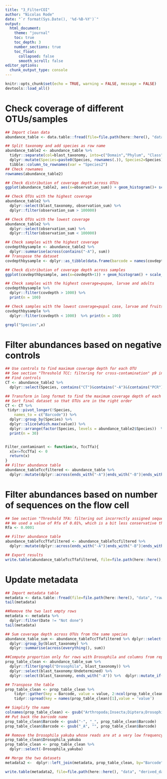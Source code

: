```yaml
---
title: "3_FilterCOI"
author: "Nicolas Rode"
date: "`r format(Sys.Date(), '%d-%B-%Y')`"
output: 
  html_document:
    theme: "journal"
    toc: true
    toc_depth: 3
    number_sections: true
    toc_float:
      collapsed: false
      smooth_scroll: false
editor_options: 
  chunk_output_type: console
---
```



```r
knitr::opts_chunk$set(echo = TRUE, warning = FALSE, message = FALSE)
devtools::load_all()
```

# Check coverage of different OTUs/samples
```r
## Import clean data
abundance_table <- data.table::fread(file=file.path(here::here(), "data", "derived_data", "2022_COI_JRLAT_cleaned_abundance.tsv"),sep="\t",header=TRUE)

## Split taxonomy and add species as row name
abundance_table2 <- abundance_table %>% 
  tidyr::separate(col=blast_taxonomy, into=c("Domain","Phylum", "Class", "Order", "Family", "Genus", "Species"), sep=";", remove=FALSE) %>%
  dplyr::mutate(Species=paste0(Species, rownames(.)), Species2=Species) %>%
  tibble::column_to_rownames(var = "Species2")
## Check rownames
rownames(abundance_table2)

## Check distribution of coverage depth across OTUs
ggplot(abundance_table2, aes(x=observation_sum)) + geom_histogram()+ scale_x_log10()

## Check OTUs with the highest coverage
abundance_table2 %>% 
  dplyr::select(blast_taxonomy, observation_sum) %>% 
  dplyr::filter(observation_sum > 100000)

## Check OTUs with the lowest coverage
abundance_table2 %>% 
  dplyr::select(observation_sum) %>% 
  dplyr::filter(observation_sum < 100000)

## Check samples with the highest coverage
covdepthbysample <- abundance_table2 %>% 
  dplyr::summarise(across(contains("-A"), sum))
## Transpose the dataset
covdepthbysample <- dplyr::as_tibble(data.frame(barcode = names(covdepthbysample), covdepth=t(covdepthbysample)))

## Check distribution of coverage depth across samples
ggplot(covdepthbysample, aes(x=covdepth+1)) + geom_histogram() + scale_x_log10() + geom_vline(aes(xintercept = 1000), colour="red")

## Check samples with the highest coverage=pupae, larvae and adults
covdepthbysample %>% 
  dplyr::filter(covdepth > 1000) %>%
  print(n = 100)

## Check samples with the lowest coverage=pupal case, larvae and fruits
covdepthbysample %>% 
  dplyr::filter(covdepth < 1000)  %>% print(n = 100)

grepl("Species",x)
```

# Filter abundances based on negative controls
```r

## Use controls to find maximum coverage depth for each OTU
## See section "Threshold TCC: filtering for cross-contamination" p9 in Galan et al 2016: https://journals.asm.org/doi/10.1128/mSystems.00032-16
## Find controls
CT <- abundance_table2 %>% 
  dplyr::select(Species, contains("CT")&contains("-A")&(contains("PCR")|contains("EXT")))

## Transform in long format to find the maximum coverage depth of each OTUs across all controls
## Sort final dataset so that OTUs are in the right order
CT <- CT %>% 
 tidyr::pivot_longer(!Species,
    names_to = c("Barcode")) %>%
  dplyr::group_by(Species) %>%
  dplyr::slice(which.max(value)) %>%
  dplyr::arrange(factor(Species, levels = abundance_table2$Species))  %>%
  print(n = 30)


Filter_contaminant <- function(x, TccTfa){
  x[x<=TccTfa] <- 0
  return(x)
}
## Filter abundance table
abundance_tableTccfiltered <- abundance_table %>%
  dplyr::mutate(dplyr::across(ends_with("-A")|ends_with("-B")|ends_with("-C"), ~Filter_contaminant(., CT$value)))

```

# Filter abundances based on number of sequences on the flow cell
```r
## See section "Threshold TFA: filtering out incorrectly assigned sequences" p9 in Galan et al 2016: https://journals.asm.org/doi/10.1128/mSystems.00032-16
## We used a value of Rfa of 0.01%, which is a bit less conservative than the 0.02% of Galan et al 2016
Rfa <- 0.0001

## Filter abundance table
abundance_tableTccTfafiltered <- abundance_tableTccfiltered %>%
  dplyr::mutate(dplyr::across(ends_with("-A")|ends_with("-B")|ends_with("-C"), ~Filter_contaminant(., abundance_tableTccfiltered$observation_sum*Rfa)))

## Export results
write.table(abundance_tableTccTfafiltered, file=file.path(here::here(), "data", "derived_data", "2022_COI_JRLAT_cleaned_filtered_abundance_final.tsv"), sep="\t", row.names=FALSE, col.names=TRUE, quote=FALSE)
```

# Update metadata
```r
## Import metadata table
metadata <- data.table::fread(file=file.path(here::here(), "data", "raw_data", "Sample_ISS.xlsx - Metadata.csv"), sep=",", header=TRUE)
tail(metadata)

##Remove the two last empty rows
metadata <- metadata %>%
  dplyr::filter(Date != "Not done")
tail(metadata)

## Sum coverage depth across OTUs from the same species
abundance_table_sum <- abundance_tableTccTfafiltered %>% dplyr::select(blast_taxonomy, observation_sum:Undetermined) %>% 
  dplyr::group_by(blast_taxonomy) %>% 
  dplyr::summarise(across(everything(), sum))

##Compute proportion only for rows with Drosophila and columns from replicate A
prop_table_clean <- abundance_table_sum %>%
  dplyr::filter(grepl("Drosophila", blast_taxonomy)) %>%
  dplyr::select(blast_taxonomy:Undetermined) %>% 
  dplyr::select(blast_taxonomy, ends_with("-A")) %>%  dplyr::mutate_if(is.numeric, ~round(./sum(.), 1)) 

## Transpose the table
prop_table_clean <- prop_table_clean %>%
    tidyr::gather(key = Barcode, value = value, 2:ncol(prop_table_clean)) %>% 
    tidyr::spread(key = names(prop_table_clean)[1],value = 'value')

## Simplify the name
colnames(prop_table_clean) <- gsub("Arthropoda;Insecta;Diptera;Drosophilidae;Drosophilinae;Drosophila;", "", colnames(prop_table_clean))
## Put back the barcode name
prop_table_clean$Barcode <- gsub("-", "_", prop_table_clean$Barcode)
prop_table_clean$Barcode <- gsub("_A", "", prop_table_clean$Barcode)

## Remove the Drosophila yakuba whose reads are at a very low frequency in the samples
prop_table_clean$Drosophila_yakuba
prop_table_clean <- prop_table_clean %>%
  dplyr::select(-Drosophila_yakuba)

## Merge the two datasets
metadata2 <-  dplyr::left_join(metadata, prop_table_clean, by="Barcode")

write.table(metadata2, file=file.path(here::here(), "data", "derived_data", "Metadata_final.tsv"), sep="\t", row.names=FALSE, col.names=TRUE, quote=FALSE)
```